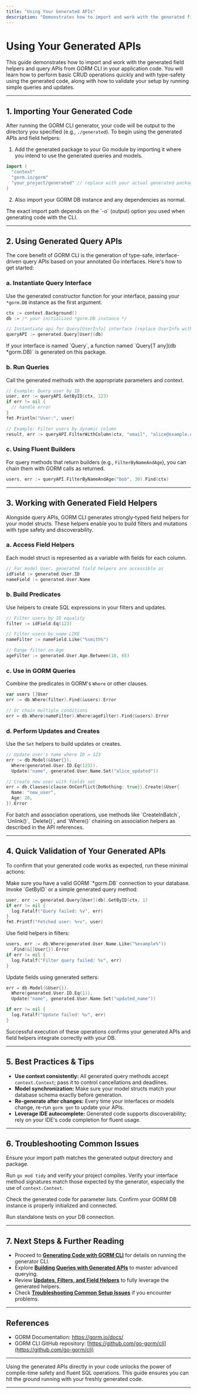 ```yaml
---
title: "Using Your Generated APIs"
description: "Demonstrates how to import and work with the generated field helpers and query APIs in your application code. Shows quick validation steps for basic CRUD operations using the new, type-safe APIs."
---
```


# Using Your Generated APIs

This guide demonstrates how to import and work with the generated field helpers and query APIs from GORM CLI in your application code. You will learn how to perform basic CRUD operations quickly and with type-safety using the generated code, along with how to validate your setup by running simple queries and updates.

---

## 1. Importing Your Generated Code

After running the GORM CLI generator, your code will be output to the directory you specified (e.g., `./generated`). To begin using the generated APIs and field helpers:

1. Add the generated package to your Go module by importing it where you intend to use the generated queries and models.

```go
import (
  "context"
  "gorm.io/gorm"
  "your_project/generated" // replace with your actual generated package path
)
```

2. Also import your GORM DB instance and any dependencies as normal.

<Tip>
The exact import path depends on the `-o` (output) option you used when generating code with the CLI.
</Tip>

---

## 2. Using Generated Query APIs

The core benefit of GORM CLI is the generation of type-safe, interface-driven query APIs based on your annotated Go interfaces. Here's how to get started:

### a. Instantiate Query Interface

Use the generated constructor function for your interface, passing your `*gorm.DB` instance as the first argument.

```go
ctx := context.Background()
db := /* your initialized *gorm.DB instance */

// Instantiate api for Query[UserInfo] interface (replace UserInfo with your model type)
queryAPI := generated.Query[User](db)
```

<Tip>
If your interface is named `Query`, a function named `Query[T any](db *gorm.DB)` is generated on this package.
</Tip>

### b. Run Queries

Call the generated methods with the appropriate parameters and context.

```go
// Example: Query user by ID
user, err := queryAPI.GetByID(ctx, 123)
if err != nil {
  // handle error
}
fmt.Println("User:", user)

// Example: Filter users by dynamic column
result, err := queryAPI.FilterWithColumn(ctx, "email", "alice@example.com")
```

### c. Using Fluent Builders

For query methods that return builders (e.g., `FilterByNameAndAge`), you can chain them with GORM calls as returned.

```go
users, err := queryAPI.FilterByNameAndAge("bob", 30).Find(ctx)
```

---

## 3. Working with Generated Field Helpers

Alongside query APIs, GORM CLI generates strongly-typed field helpers for your model structs. These helpers enable you to build filters and mutations with type safety and discoverability.

### a. Access Field Helpers

Each model struct is represented as a variable with fields for each column.

```go
// For model User, generated field helpers are accessible as
idField := generated.User.ID
nameField := generated.User.Name
```

### b. Build Predicates

Use helpers to create SQL expressions in your filters and updates.

```go
// Filter users by ID equality
filter := idField.Eq(123)

// Filter users by name LIKE
nameFilter := nameField.Like("%smith%")

// Range filter on Age
ageFilter := generated.User.Age.Between(18, 65)
```

### c. Use in GORM Queries

Combine the predicates in GORM's `Where` or other clauses.

```go
var users []User
err := db.Where(filter).Find(&users).Error

// Or chain multiple conditions
err = db.Where(nameFilter).Where(ageFilter).Find(&users).Error
```

### d. Perform Updates and Creates

Use the `Set` helpers to build updates or creates.

```go
// Update user's name where ID = 123
err := db.Model(&User{}).
  Where(generated.User.ID.Eq(123)).
  Update("name", generated.User.Name.Set("alice_updated"))

// Create new user with fields set
err = db.Clauses(clause.OnConflict{DoNothing: true}).Create(&User{
  Name: "new_user",
  Age: 20,
}).Error
```

<Tip>
For batch and association operations, use methods like `CreateInBatch`, `Unlink()`, `Delete()`, and `Where()` chaining on association helpers as described in the API references.
</Tip>

---

## 4. Quick Validation of Your Generated APIs

To confirm that your generated code works as expected, run these minimal actions:

<Steps>
<Step title="Initialize DB Connection">
Make sure you have a valid GORM `*gorm.DB` connection to your database.
</Step>
<Step title="Query by ID">
Invoke `GetByID` or a simple generated query method:

```go
user, err := generated.Query[User](db).GetByID(ctx, 1)
if err != nil {
  log.Fatalf("Query failed: %v", err)
}
fmt.Printf("Fetched user: %+v", user)
```
</Step>
<Step title="Filter by Field">
Use field helpers in filters:

```go
users, err := db.Where(generated.User.Name.Like("%example%"))
  .Find(&[]User{}).Error
if err != nil {
  log.Fatalf("Filter query failed: %v", err)
}
```
</Step>
<Step title="Update a Record">
Update fields using generated setters:

```go
err = db.Model(&User{}).
  Where(generated.User.ID.Eq(1)).
  Update("name", generated.User.Name.Set("updated_name"))

if err != nil {
  log.Fatalf("Update failed: %v", err)
}
```
</Step>
</Steps>

<Check>
Successful execution of these operations confirms your generated APIs and field helpers integrate correctly with your DB.
</Check>

---

## 5. Best Practices & Tips

- **Use context consistently:** All generated query methods accept `context.Context`; pass it to control cancellations and deadlines.
- **Model synchronization:** Make sure your model structs match your database schema exactly before generation.
- **Re-generate after changes:** Every time your interfaces or models change, re-run `gorm gen` to update your APIs.
- **Leverage IDE autocomplete:** Generated code supports discoverability; rely on your IDE's code completion for fluent usage.

---

## 6. Troubleshooting Common Issues

<AccordionGroup title="Common Pitfalls When Using Generated APIs">
<Accordion title="Generated Methods Not Found in Package">
Ensure your import path matches the generated output directory and package.

Run `go mod tidy` and verify your project compiles.
</Accordion>
<Accordion title="Type Mismatches or Missing Parameters">
Verify your interface method signatures match those expected by the generator, especially the use of `context.Context`.

Check the generated code for parameter lists.
</Accordion>
<Accordion title="Database Connection Issues in Your Code">
Confirm your GORM DB instance is properly initialized and connected.

Run standalone tests on your DB connection.
</Accordion>
</AccordionGroup>

---

## 7. Next Steps & Further Reading

- Proceed to **[Generating Code with GORM CLI](getting-started/first-codegen/generating-code.md)** for details on running the generator CLI.
- Explore **[Building Queries with Generated APIs](guides/core-patterns/building-queries.md)** to master advanced querying.
- Review **[Updates, Filters, and Field Helpers](guides/core-patterns/using-field-helpers.md)** to fully leverage the generated helpers.
- Check **[Troubleshooting Common Setup Issues](getting-started/first-codegen/basic-troubleshooting.md)** if you encounter problems.

---

## References

- GORM Documentation: https://gorm.io/docs/
- GORM CLI GitHub repository: [https://github.com/go-gorm/cli](https://github.com/go-gorm/cli)

---

Using the generated APIs directly in your code unlocks the power of compile-time safety and fluent SQL operations. This guide ensures you can hit the ground running with your freshly generated code.

---